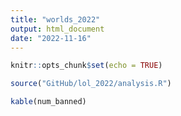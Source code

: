 ```yaml
---
title: "worlds_2022"
output: html_document
date: "2022-11-16"
---
```


```r
knitr::opts_chunk$set(echo = TRUE)

source("GitHub/lol_2022/analysis.R")
```

```r
kable(num_banned)

```
